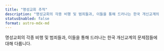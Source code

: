 ```yaml
---
title: "명성교회 추적"
description: "명성교회의 각종 비행 및 범죄들과, 이들을 통해 드러나는 한국 개신교계의 문제점들에 대해 다룹니다."
statusEnabled: false
format: astro-mdx-md
---
```


명성교회의 각종 비행 및 범죄들과, 이들을 통해 드러나는 한국 개신교계의 문제점들에 대해 다룹니다.
